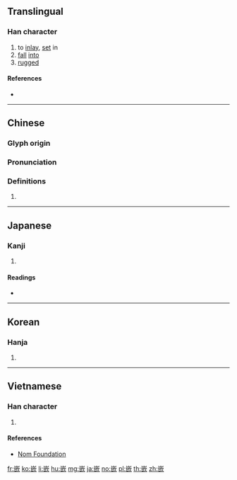 {{character info/new}}
==Translingual==

===Han character===
{{Han char|rn=46|rad=山|as=09|sn=12|four=22782|canj=UTMO|ids=⿱山𣢟}}

# to [[inlay]], [[set]] in
# [[fall]] [[into]]
# [[rugged]]

====References====
* {{Han ref|kx=0316.170|dkj=08279|dj=0616.380|hdz=10784.170|uh=5D4C|ud=23884|bh=B44F|bd=46159}}

----

==Chinese==
{{zh-forms}}

===Glyph origin===
{{Han etym}}

===Pronunciation===
{{zh-pron
|m=嵌
|c=ham6,ham2,ham3,haam1
|h=pfs=
|md=
|mn=qz,xm,zz:kham
|w=
|mc=y
|oc=y
|cat=
}}

===Definitions===
{{zh-hanzi}}

# {{rfdef|lang=zh}}

----

==Japanese==

===Kanji===
{{ja-kanji|grade=|rs=山09}}

# {{defn|lang=ja|sort=山09}}

====Readings====
* {{ja-readings|on=[[かん]] (kan)|kun=[[はまる]] (hamaru), [[はめる]] (hameru), [[あな]] (ana)}}

----

==Korean==

===Hanja===
{{ko-hanja|hangeul=감|rv=gam|mr=kam}}

# {{defn|lang=ko|sort=山09}}

----

==Vietnamese==

===Han character===
{{vi-readings|rs=山09|hanviet=khảm}}

# {{defn|lang=vi|sort=山09}}

====References====
* [http://nomfoundation.org/common/nom_details.php?codepoint=5d4c Nom Foundation]

[[fr:嵌]]
[[ko:嵌]]
[[li:嵌]]
[[hu:嵌]]
[[mg:嵌]]
[[ja:嵌]]
[[no:嵌]]
[[pl:嵌]]
[[th:嵌]]
[[zh:嵌]]